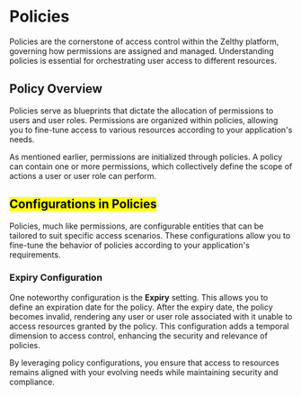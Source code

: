 # Policies

Policies are the cornerstone of access control within the Zelthy platform, governing how permissions are assigned and managed. Understanding policies is essential for orchestrating user access to different resources.

## Policy Overview

Policies serve as blueprints that dictate the allocation of permissions to users and user roles. Permissions are organized within policies, allowing you to fine-tune access to various resources according to your application's needs.

As mentioned earlier, permissions are initialized through policies. A policy can contain one or more permissions, which collectively define the scope of actions a user or user role can perform.

## <mark>Configurations in Policies</mark>

Policies, much like permissions, are configurable entities that can be tailored to suit specific access scenarios. These configurations allow you to fine-tune the behavior of policies according to your application's requirements.

### Expiry Configuration

One noteworthy configuration is the **Expiry** setting. This allows you to define an expiration date for the policy. After the expiry date, the policy becomes invalid, rendering any user or user role associated with it unable to access resources granted by the policy. This configuration adds a temporal dimension to access control, enhancing the security and relevance of policies.

By leveraging policy configurations, you ensure that access to resources remains aligned with your evolving needs while maintaining security and compliance.